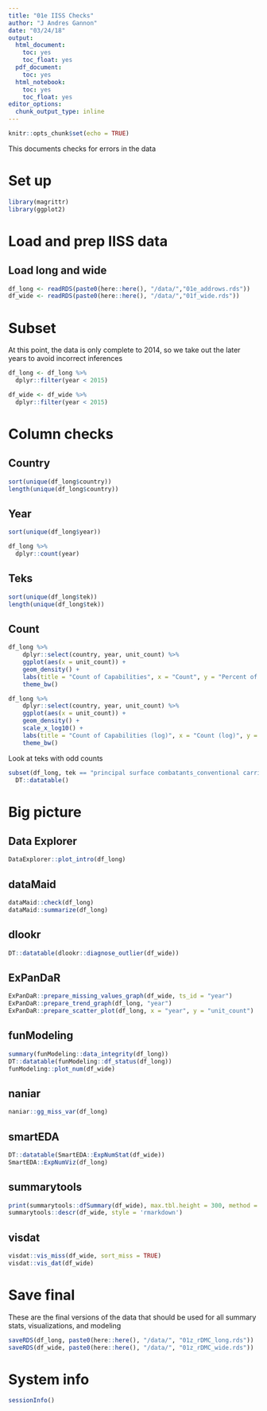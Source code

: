 ```yaml
---
title: "01e IISS Checks"
author: "J Andres Gannon"
date: "03/24/18"
output:
  html_document:
    toc: yes
    toc_float: yes
  pdf_document:
    toc: yes
  html_notebook:
    toc: yes
    toc_float: yes
editor_options:
  chunk_output_type: inline
---
```

<style>
    body .main-container {
        max-width: 100%;
    }
</style>


```r
knitr::opts_chunk$set(echo = TRUE)
```

This documents checks for errors in the data

# Set up
```r
library(magrittr)
library(ggplot2)
```

# Load and prep IISS data
## Load long and wide
```r
df_long <- readRDS(paste0(here::here(), "/data/","01e_addrows.rds"))
df_wide <- readRDS(paste0(here::here(), "/data/","01f_wide.rds"))
```

# Subset
At this point, the data is only complete to 2014, so we take out the later years to avoid incorrect inferences
```r
df_long <- df_long %>%
  dplyr::filter(year < 2015)

df_wide <- df_wide %>%
  dplyr::filter(year < 2015)
```

# Column checks
## Country
```r
sort(unique(df_long$country))
length(unique(df_long$country))
```

## Year
```r
sort(unique(df_long$year))

df_long %>%
  dplyr::count(year)
```

## Teks
```r
sort(unique(df_long$tek))
length(unique(df_long$tek))
```

## Count
```r
df_long %>%
    dplyr::select(country, year, unit_count) %>%
    ggplot(aes(x = unit_count)) + 
    geom_density() + 
    labs(title = "Count of Capabilities", x = "Count", y = "Percent of Rows") +
    theme_bw()

df_long %>%
    dplyr::select(country, year, unit_count) %>%
    ggplot(aes(x = unit_count)) + 
    geom_density() + 
    scale_x_log10() +
    labs(title = "Count of Capabilities (log)", x = "Count (log)", y = "Percent of Rows") +
    theme_bw()
```

Look at teks with odd counts
```r
subset(df_long, tek == "principal surface combatants_conventional carriers" & unit_count > 0) %>%
  DT::datatable()
```

# Big picture
## Data Explorer
```r
DataExplorer::plot_intro(df_long)
```

## dataMaid
```r
dataMaid::check(df_long)
dataMaid::summarize(df_long)
```

## dlookr
```r
DT::datatable(dlookr::diagnose_outlier(df_wide))
```

## ExPanDaR
```r
ExPanDaR::prepare_missing_values_graph(df_wide, ts_id = "year")
ExPanDaR::prepare_trend_graph(df_long, "year")
ExPanDaR::prepare_scatter_plot(df_long, x = "year", y = "unit_count")
```

## funModeling
```r
summary(funModeling::data_integrity(df_long))
DT::datatable(funModeling::df_status(df_long))
funModeling::plot_num(df_wide)
```

## naniar
```r
naniar::gg_miss_var(df_long)
```

## smartEDA
```r
DT::datatable(SmartEDA::ExpNumStat(df_wide))
SmartEDA::ExpNumViz(df_long)
```

## summarytools
```r
print(summarytools::dfSummary(df_wide), max.tbl.height = 300, method = "render")
summarytools::descr(df_wide, style = 'rmarkdown')
```

## visdat
```r
visdat::vis_miss(df_wide, sort_miss = TRUE)
visdat::vis_dat(df_wide)
```

# Save final
These are the final versions of the data that should be used for all summary stats, visualizations, and modeling
```r
saveRDS(df_long, paste0(here::here(), "/data/", "01z_rDMC_long.rds"))
saveRDS(df_wide, paste0(here::here(), "/data/", "01z_rDMC_wide.rds"))
```

# System info
```r
sessionInfo()
```
